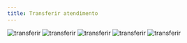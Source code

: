 ```yaml
---
title: Transferir atendimento
---
```


<Steps>
  <Step title="Clique no menu no canto superior direito e em transferir">
    <Frame>
      <img
        src="/images/atendimento/transferir_atendimento.png"
        alt="transferir"
      />
    </Frame>
  </Step>
  <Step title="Selecione o departamento no qual deseja transferir">
    <Frame>
      <img
        src="/images/atendimento/transferir_atendimento3.png"
        alt="transferir"
      />
    </Frame>
  </Step>
  <Step title="Selecione o atendente para transferir (Opcional)">
    <Frame>
      <img
        src="/images/atendimento/transferir_atendimento4.png"
        alt="transferir"
      />
    </Frame>
  </Step>
  <Step title="Forneça uma breve descrição sobre o que foi tratado durante o atendimento e explique o motivo da transferência. Isso ajudará a documentar e comunicar as razões por trás da transferência do atendimento">
    <Frame>
      <img
        src="/images/atendimento/transferir_atendimento5.png"
        alt="transferir"
      />
    </Frame>
  </Step>
  <Step title="Clique em &#8220;Transferir&#8221;">
    <Frame>
      <img
        src="/images/atendimento/transferir_atendimento6.png"
        alt="transferir"
      />
    </Frame>
  </Step>
</Steps>
